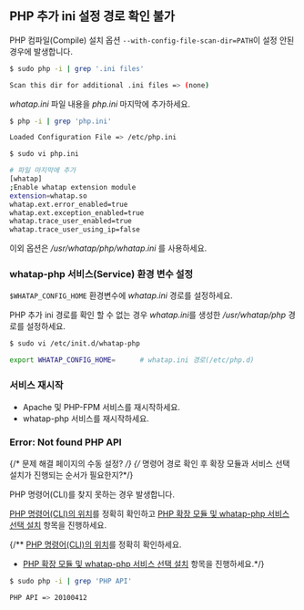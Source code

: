## PHP 추가 ini 설정 경로 확인 불가

PHP 컴파일(Compile) 설치 옵션 `--with-config-file-scan-dir=PATH`이 설정 안된 경우에 발생합니다.

```bash
$ sudo php -i | grep '.ini files'

Scan this dir for additional .ini files => (none)
```

*whatap.ini* 파일 내용을 *php.ini* 마지막에 추가하세요.

```bash
$ php -i | grep 'php.ini'

Loaded Configuration File => /etc/php.ini

$ sudo vi php.ini

# 파일 마지막에 추가
[whatap]
;Enable whatap extension module
extension=whatap.so
whatap.ext.error_enabled=true
whatap.ext.exception_enabled=true
whatap.trace_user_enabled=true
whatap.trace_user_using_ip=false
```

이외 옵션은 */usr/whatap/php/whatap.ini* 를 사용하세요.

### whatap-php 서비스(Service) 환경 변수 설정

`$WHATAP_CONFIG_HOME` 환경변수에 *whatap.ini* 경로를 설정하세요.

PHP 추가 ini 경로를 확인 할 수 없는 경우 *whatap.ini*를 생성한 */usr/whatap/php* 경로를 설정하세요.

```bash
$ sudo vi /etc/init.d/whatap-php

export WHATAP_CONFIG_HOME=      # whatap.ini 경로(/etc/php.d)
```

### 서비스 재시작
* Apache 및 PHP-FPM 서비스를 재시작하세요. 
* whatap-php 서비스를 재시작하세요.

### Error: Not found PHP API

{/* 문제 해결 페이지의 수동 설정? */}
{/* 명령어 경로 확인 후 확장 모듈과 서비스 선택 설치가 진행되는 순서가 필요한지?*/}

PHP 명령어(CLI)를 찾지 못하는 경우 발생합니다. 

[PHP 명령어(CLI)의 위치](#check-php-cli-path)를 정확히 확인하고 [PHP 확장 모듈 및 whatap-php 서비스 선택 설치](#extension-modul-manual-setting) 항목을 진행하세요.

{/** [PHP 명령어(CLI)의 위치](#php-명령어cli-경로-확인)를 정확히 확인하세요.
* [PHP 확장 모듈 및 whatap-php 서비스 선택 설치](#php-확장-모듈-및-whatap-php-서비스-수동-설정) 항목을 진행하세요.*/}

```bash title='Check PHP API version'
$ sudo php -i | grep 'PHP API'

PHP API => 20100412
```